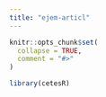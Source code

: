 ```yaml
---
title: "ejem-articl"
---
```


```r
knitr::opts_chunk$set(
  collapse = TRUE,
  comment = "#>"
)
```

```r
library(cetesR)
```
